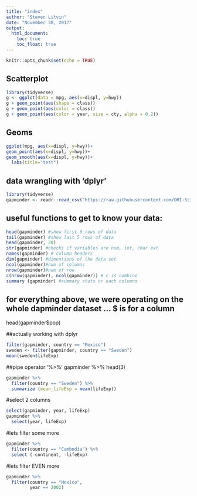 ```yaml
---
title: "index"
author: "Steven Litvin"
date: "November 30, 2017"
output:
  html_document:
    toc: true
    toc_float: true
---
```



```r
knitr::opts_chunk$set(echo = TRUE)
```


## Scatterplot
```r

library(tidyverse)
g <- ggplot(data = mpg, aes(x=displ, y=hwy))
g + geom_point(aes(shape = class))
g + geom_point(aes(color = class))
g + geom_point(aes(color = year, size = cty, alpha = 0.2))

```

## Geoms

```r
ggplot(mpg, aes(x=displ, y=hwy))+
geom_point(aes(x=displ, y=hwy))+
geom_smooth(aes(x=displ, y=hwy))+
  labs(title="test")
```

## data wrangling with 'dplyr'
```r
library(tidyverse)
gapminder <- readr::read_csv("https://raw.githubusercontent.com/OHI-Science/data-science-training/master/data/gapminder.csv")
```

## useful functions to get to know your data:
```r
head(gapminder) #show first 6 rows of data
tail(gapminder) #show last 5 rows of data
head(gapminder, 30)
str(gapminder) #checks if variables are num, int, char ext
names(gapminder) # column headers
dim(gapminder) #dimentions of the data set
ncol(gapminder)#num of columns 
nrow(gapminder)#num of row
c(nrow(gapminder), ncol(gapminder)) # c is combine
summary (gapminder) #summary stats or each columns
```

## for everything above, we were operating on the whole dapminder dataset ... $ is for a column

head(gapminder$pop)

##actually working with dplyr
```r
filter(gapminder, country == "Mexico")
sweden <- filter(gapminder, country == "Sweden")
mean(sweden$lifeExp)
```

##pipe operator '%>%'
gapminder %>% head(3)

```r
gapminder %>% 
  filter(country == "Sweden") %>% 
  summarize (mean_lifeExp = mean(lifeExp))
```

#select 2 columns
```r
select(gapminder, year, lifeExp)
gapminder %>% 
  select(year, lifeExp)
```
#lets filter some more
```r
gapminder %>% 
  filter(country == "Cambodia") %>% 
  select (-continent, -lifeExp)
```

#lets filter EVEN more
```r
gapminder %>% 
  filter(country == "Mexico",
         year == 2002)
```

